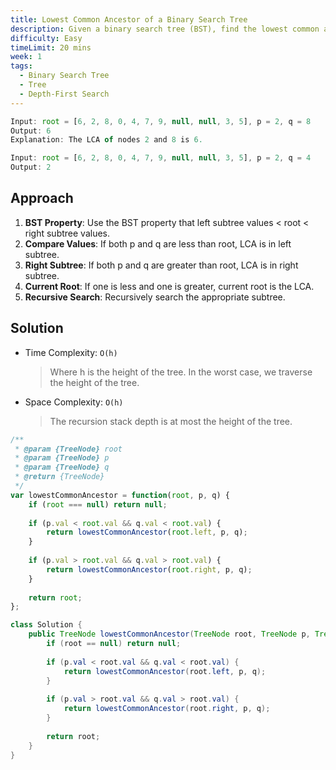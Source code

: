 ```yaml
---
title: Lowest Common Ancestor of a Binary Search Tree
description: Given a binary search tree (BST), find the lowest common ancestor (LCA) of two given nodes in the BST.
difficulty: Easy
timeLimit: 20 mins
week: 1
tags:
  - Binary Search Tree
  - Tree
  - Depth-First Search
---
```


```js title="Example"
Input: root = [6, 2, 8, 0, 4, 7, 9, null, null, 3, 5], p = 2, q = 8
Output: 6
Explanation: The LCA of nodes 2 and 8 is 6.

Input: root = [6, 2, 8, 0, 4, 7, 9, null, null, 3, 5], p = 2, q = 4
Output: 2
```

## Approach

1. **BST Property**: Use the BST property that left subtree values < root < right subtree values.
2. **Compare Values**: If both p and q are less than root, LCA is in left subtree.
3. **Right Subtree**: If both p and q are greater than root, LCA is in right subtree.
4. **Current Root**: If one is less and one is greater, current root is the LCA.
5. **Recursive Search**: Recursively search the appropriate subtree.

## Solution

- Time Complexity: `O(h)`
  > Where h is the height of the tree. In the worst case, we traverse the height of the tree.
- Space Complexity: `O(h)`
  > The recursion stack depth is at most the height of the tree.

```js tab="JavaScript"
/**
 * @param {TreeNode} root
 * @param {TreeNode} p
 * @param {TreeNode} q
 * @return {TreeNode}
 */
var lowestCommonAncestor = function(root, p, q) {
    if (root === null) return null;
    
    if (p.val < root.val && q.val < root.val) {
        return lowestCommonAncestor(root.left, p, q);
    }
    
    if (p.val > root.val && q.val > root.val) {
        return lowestCommonAncestor(root.right, p, q);
    }
    
    return root;
};
```

```java tab="Java"
class Solution {
    public TreeNode lowestCommonAncestor(TreeNode root, TreeNode p, TreeNode q) {
        if (root == null) return null;
        
        if (p.val < root.val && q.val < root.val) {
            return lowestCommonAncestor(root.left, p, q);
        }
        
        if (p.val > root.val && q.val > root.val) {
            return lowestCommonAncestor(root.right, p, q);
        }
        
        return root;
    }
}
```
